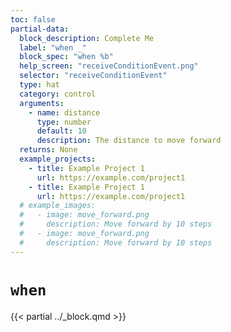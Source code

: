 ```yaml
---
toc: false
partial-data:
  block_description: Complete Me
  label: "when _"
  block_spec: "when %b"
  help_screen: "receiveConditionEvent.png"
  selector: "receiveConditionEvent"
  type: hat
  category: control
  arguments:
    - name: distance
      type: number
      default: 10
      description: The distance to move forward
  returns: None
  example_projects:
    - title: Example Project 1
      url: https://example.com/project1
    - title: Example Project 1
      url: https://example.com/project1
  # example_images:
  #   - image: move_forward.png
  #     description: Move forward by 10 steps
  #   - image: move_forward.png
  #     description: Move forward by 10 steps
---
```


# `when` { .unnumbered }

{{< partial ../_block.qmd >}}
